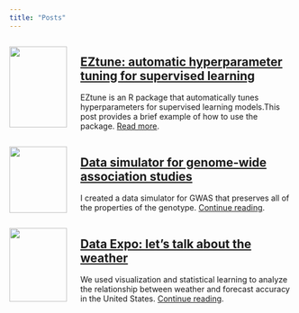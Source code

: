 ```yaml
---
title: "Posts"
---
```


:::: {style="display: flex;"}

::: {.column width="25%"}

![](images/posts/machine_learning_icon.jpg){width=90%}

:::

::: {.column width="75%"}
## [EZtune: automatic hyperparameter tuning for supervised learning](eztune.html)

EZtune is an R package that automatically tunes hyperparameters for supervised learning models.This post provides a brief example of how to use the package.  [Read more](eztune.html).

:::

::::



:::: {style="display: flex;"}

::: {.column width="25%"}

![](images/posts/dna_icon.jpg){width=90%}

:::

::: {.column width="75%"}
## [Data simulator for genome-wide association studies](gwas-sim.html)

I created a data simulator for GWAS that preserves all of the properties of the genotype. [Continue reading](gwas-sim.html).

:::

::::



:::: {style="display: flex;"}

::: {.column width="25%"}

![](images/posts/umbrellas_icon.jpg){width=90%}

:::

::: {.column width="75%"}
## [Data Expo: let's talk about the weather](data-expo.html)

We used visualization and statistical learning to analyze the relationship between weather and forecast accuracy in the United States. [Continue reading](data-expo.html).

:::

::::
